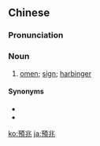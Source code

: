 {{also|预兆}}
==Chinese==
{{zh-forms|s=预兆}}

===Pronunciation===
{{zh-pron
|m=yùzhào
|c=jyu6 siu6
|mn=qz:īr-tiǎu/tp,xm:ū-tiāu/kh,zz:ī-tiāu
|cat=n
}}

===Noun===
{{zh-noun}}

# [[omen]]; [[sign]]; [[harbinger]]

====Synonyms====
* {{zh-l|徵象}}
* {{zh-l|徵兆}}

[[ko:預兆]]
[[ja:預兆]]